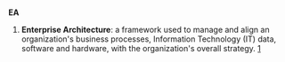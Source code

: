 ==={{acronym}}===
'''EA'''

# {{computing}} '''Enterprise Architecture''': a framework used to manage and align an organization's business processes, Information Technology (IT) data, software and hardware, with the organization's overall strategy. [http://en.wikipedia.org/wiki/Enterprise_architecture]